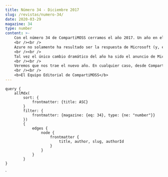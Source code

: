```yaml
---
title: Número 34 - Diciembre 2017
slug: /revistas/numero-34/
date: 2020-03-29
magazine: 34
type: number
content: >-
    ​​​​​​​​​​​​​​​​​​​​Con el número 34 de CompartiMOSS cerramos el año 2017. Un año en el que, aunque no hemos visto desarrollos que podamos llamar espectaculares, si podemos asegurar que ha sido el año de la consolidación definitiva de las tecnologías en la nube de Microsoft.
    <br /><br />
    Azure no solamente ha resultado ser la respuesta de Microsoft (y, especialmente, de Satya Nadella) para regresar al mundo de empresas de punto de tecnologías de IT después de años y años de decadencia, sino que está en camino a reemplazar a tecnologías "tradicionales" (Windows, SQL Server) como la parte de la empresa que produce la mayor cantidad de ingresos. Por su parte, Office 365 tiene cada vez más aceptación popular y comienza a ser el servicio de colaboración y manejo de información por defecto en todo tipo de empresas, de pequeñas a multinacionales de cualquier sector y mercado.
    <br /><br />
    Tal vez el único cambio dramático del año ha sido el anuncio de Microsoft indicando que abandonan el terreno de Windows Mobile. Por un lado, un empobrecimiento del mercado, pues solamente quedan dos productores que (sobre)dominan el mundo de los teléfonos, pero por otro lado simplemente la constatación del hecho de que Microsoft nunca logró conseguir una proporción de usuarios significativa, a pesar de tener una excelente tecnología en sus manos.
    <br /><br />
    Veremos que nos trae el nuevo año. En cualquier caso, desde CompartiMOSS seguiremos informado sobre el mundo de tecnologías y productos de Microsoft, tal como lo hemos hecho en los últimos diez años. Y estamos seguros que ustedes, nuestros lectores, seguirán disfrutando de la revista tanto como nosotros, los autores y editores disfrutamos creándola.
    <br /><br />
    <b>El Equipo Editorial de CompartiMOSS​​​​​​​​</b>
---
```



<NumberHeader frontmatter={props.pageContext.frontmatter} />

<ViewArticles articles={props.data.allMdx} title="Índice" />

<ViewPartners />

    query {
        allMdx(    
            sort: {
                frontmatter: {title: ASC}
            }
            filter: {
                frontmatter: {magazine: {eq: 34}, type: {ne: "number"}}
            }) 
            {
                edges {
                    node {
                        frontmatter {
                            title, author, slug, authorId
                        }      
                    }
                }
            }
    }
`
